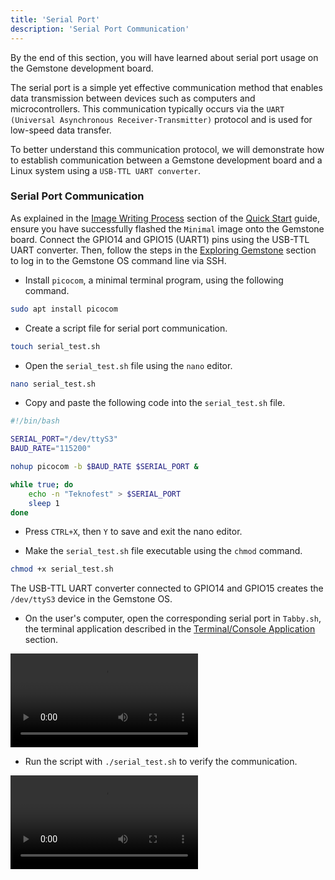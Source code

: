 ```yaml
---
title: 'Serial Port'
description: 'Serial Port Communication'
---
```


<Tip>
By the end of this section, you will have learned about serial port usage on the Gemstone development board.
</Tip>

The serial port is a simple yet effective communication method that enables data transmission between devices 
such as computers and microcontrollers. This communication typically occurs via the `UART (Universal Asynchronous Receiver-Transmitter)` 
protocol and is used for low-speed data transfer.

To better understand this communication protocol, we will demonstrate how to establish communication between a Gemstone development board 
and a Linux system using a `USB-TTL UART converter`.

### Serial Port Communication

As explained in the [Image Writing Process](/en/quickstart#1-2-image-writing-process) section of the [Quick Start](/en/quickstart) guide, 
ensure you have successfully flashed the `Minimal` image onto the Gemstone board. Connect the GPIO14 and GPIO15 (UART1) pins using the 
USB-TTL UART converter. Then, follow the steps in the [Exploring Gemstone](/en/quickstart#2-exploring-gemstone) section to log in to the 
Gemstone OS command line via SSH.

* Install `picocom`, a minimal terminal program, using the following command.
```bash
sudo apt install picocom
```

* Create a script file for serial port communication.
```bash
touch serial_test.sh
```

* Open the `serial_test.sh` file using the `nano` editor.
```bash
nano serial_test.sh
```

* Copy and paste the following code into the `serial_test.sh` file.
```bash
#!/bin/bash

SERIAL_PORT="/dev/ttyS3"
BAUD_RATE="115200"

nohup picocom -b $BAUD_RATE $SERIAL_PORT &

while true; do
    echo -n "Teknofest" > $SERIAL_PORT
    sleep 1
done
```

* Press `CTRL+X`, then `Y` to save and exit the nano editor.

* Make the `serial_test.sh` file executable using the `chmod` command.
```bash
chmod +x serial_test.sh
```

<Note> The USB-TTL UART converter connected to GPIO14 and GPIO15 
creates the `/dev/ttyS3` device in the Gemstone OS. </Note>

* On the user's computer, open the corresponding serial port in `Tabby.sh`, 
the terminal application described in the [Terminal/Console Application](/en/quickstart#2-1-1-terminal%2Fconsole-application) section.

<Frame caption="Opening the serial port in Tabby.sh terminal">
  <video controls className="w-full aspect-video" src="/videos/open-tabby-light.mp4"></video>
</Frame>

* Run the script with `./serial_test.sh` to verify the communication.

<Frame caption="Serial Port Communication">
  <video controls className="w-full aspect-video" src="/videos/seri-test.mp4"></video>
</Frame>
